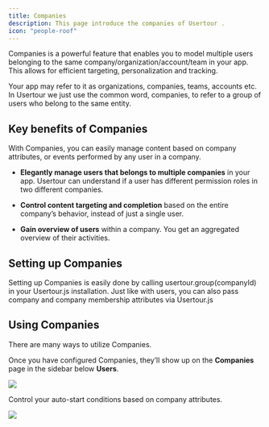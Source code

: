 ```yaml
---
title: Companies
description: This page introduce the companies of Usertour .
icon: "people-roof"
---
```


Companies is a powerful feature that enables you to model multiple users belonging to the same company/organization/account/team in your app. This allows for efficient targeting, personalization and tracking.

Your app may refer to it as organizations, companies, teams, accounts etc. In Usertour we just use the common word, companies, to refer to a group of users who belong to the same entity.

## Key benefits of Companies

With Companies, you can easily manage content based on company attributes, or events performed by any user in a company.

* **Elegantly manage users that belongs to multiple companies** in your app. Usertour can understand if a user has different permission roles in two different companies.

* **Control content targeting and completion** based on the entire company’s behavior, instead of just a single user.

* **Gain overview of users** within a company. You get an aggregated overview of their activities.

## Setting up Companies

Setting up Companies is easily done by calling usertour.group(companyId) in your Usertour.js installation. Just like with users, you can also pass company and company membership attributes via Usertour.js

## Using Companies

There are many ways to utilize Companies.

Once you have configured Companies, they’ll show up on the **Companies** page in the sidebar below **Users**.

![](https://www.usertour.io/docs/how-to-guides/company.png)

Control your auto-start conditions based on company attributes.

![](https://www.usertour.io/docs/how-to-guides/companies-conditions.png)